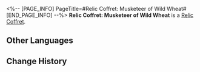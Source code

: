 <%-- [PAGE_INFO]
PageTitle=#Relic Coffret: Musketeer of Wild Wheat#
[END_PAGE_INFO] --%>
{{Item Infobox
|id          = 71001
|image       = Item Relic Coffret- Musketeer of Wild Wheat.png
|type        = Relic Coffret
|invCategory = Valuables
|rarity      = 5
|effect      = A device used to collect and restore the Lightdust in the Fragmentum to its original form. Use this to obtain a random 5-star relic from the Musketeer of Wild Wheat set.
|description = You never know what's in the box until you open it.
}}
{{Description|''"So it's essentially like buying a lottery ticket?"<br />"At least we don't need to worry about finding a cat that is both dead and alive."''}}
'''Relic Coffret: Musketeer of Wild Wheat''' is a [[Relic Coffret]].

==Other Languages==
{{Other Languages
|en   = Relic Coffret: Musketeer of Wild Wheat
|zhs  = 遗器铸盒：野穗伴行的快枪手
|zht  = 遺器鑄盒：野穗伴行的快槍手
|ja   = 遺物ボックス：草の穂ガンマン
|ko   = 유물 주조함: 들이삭과 동행하는 거너
|es   = Cofre de artefactos: Pistolera de la espiga silvestre
|fr   = Coffret à relique : Mousquetaire du blé sauvage
|ru   = Сундук с Реликвиями: Стрелок дикой пшеницы
|th   = กล่องรีลิกส์: Musketeer of Wild Wheat
|vi   = Hộp Đúc Di Vật: Thiện Xạ Bông Lúa
|de   = Reliktkästchen: Musketierin des wilden Weizens
|id   = Relic Coffret: Musketeer of Wild Wheat
|pt   = Cofre de Relíquia: Mosqueteira do Trigo Selvagem
}}

==Change History==
{{Change History|1.0}}
